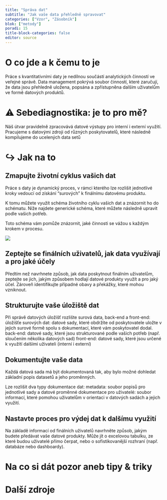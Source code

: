 ```yaml
---
title: "Správa dat"
subtitle: "Jak vaše data přehledně spravovat"
categories: ["Vzor", "Zásobník"]
blok: ["metody"]
poradi: 15
title-block-categories: false
editor: source
---
```


# O co jde a k čemu to je

Práce s kvantitativními daty je nedílnou součástí analytických činností ve veřejné správě. Data management pokrývá soubor činností, které zaručují, že data jsou přehledně uložena, popsána a zpřístupněna dalším uživatelům ve formě datových produktů. 

# ⚠ Sebediagnostika: je to pro mě?

Náš útvar pravidelně zpracovává datové výstupy pro interní i externí využití. 
Pracujeme s datovými zdroji od různých poskytovatelů, které následně kompilujeme do ucelených data setů


# ↪ Jak na to

## Zmapujte životní cyklus vašich dat

Práce s daty je dynamický proces, v rámci kterého lze rozlišit jednotlivé kroky vedoucí od získání “surových” k finálnímu datovému produktu.

K tomu můžete využít schéma životního cyklu vašich dat a znázornit ho do schématu. Níže najdete generické schéma, které můžete následně upravit podle vašich potřeb.

Toto schéma vám pomůže znázornit, jaké činnosti se vážou s každým krokem v procesu. 

![](data life cylcle flowchart.png){fig-alt="Životní cyklus dat - schéma"}

## Zeptejte se finálních uživatelů, jak data využívají a pro jaké účely

Předtím než navrhnete způsob, jak data poskytnout finálním uživatelům, zeptejte se jich, jakým způsobem hodlají datové produkty využít a pro jaký účel. Zároveň identifikujte případné obavy a překážky, které mohou vzniknout.

## Strukturujte vaše úložiště dat

Při správě datových úložišť rozlište surová data, back-end a front-end:
úložišťe surových dat: datové sady, které obdržíte od poskytovatele uložte v jejich surové formě spolu s dokumentací, které vám poskytovatel dodal.
back-end: datové sady, které jsou strukturované podle vašich potřeb (např. sloučením několika datových sad)
front-end: datové sady, které jsou určené k využití dalšími uživateli (interní i externí)

## Dokumentujte vaše data

Každá datová sada má být dokumentovaná tak, aby bylo možné dohledat základní popis datasetů a jeho proměnných. 

Lze rozlišit dva typy dokumentace dat:
metadata: soubor popisů pro jednotlivé sady a datové proměnné
dokumentace pro uživatelé: soubor informací, které pomohou uživatelům v orientaci v datových sadách a jejich využití.

## Nastavte proces pro výdej dat k dalšímu využití

Na základě informací od finálních uživatelů navrhněte způsob, jakým budete předávat vaše datové produkty. Může jít o excelovou tabulku, ze které budou uživatelé přímo čerpat, nebo o sofistikovanější rozhraní (např. databáze nebo dashboardy).

# Na co si dát pozor aneb tipy & triky



# Další zdroje
